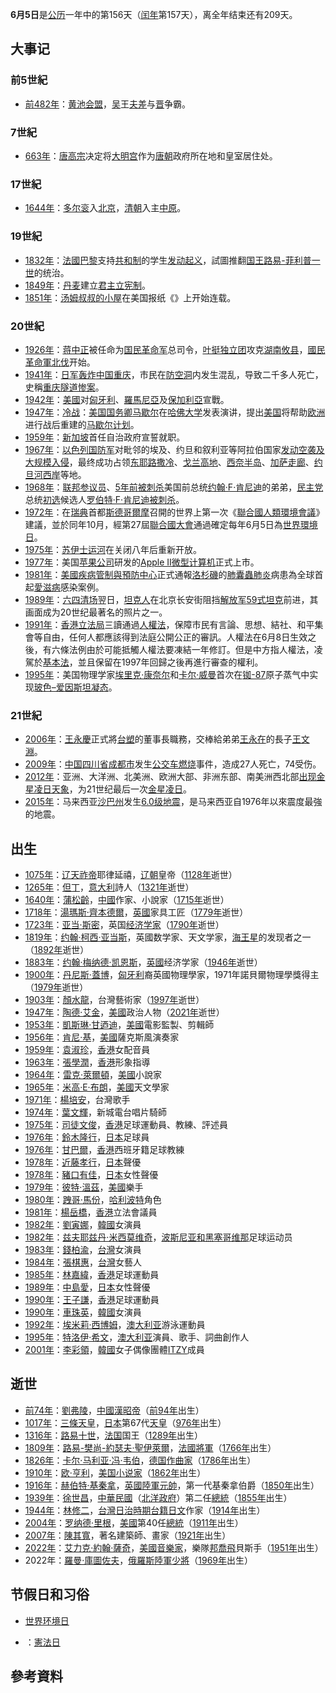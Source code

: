 {{DayInMonth|6}}
'''6月5日'''是[[公历|公历]]一年中的第156天（[[闰年|闰年]]第157天），离全年结束还有209天。

== 大事记 ==
=== 前5世紀 ===
* [[前482年|前482年]]：[[黄池会盟|黄池会盟]]，[[吴国|吴]]王[[夫差|夫差]]与[[晋国|晋]]争霸。

=== 7世紀 ===
* [[663年|663年]]：[[唐高宗|唐高宗]]决定将[[大明宫|大明宫]]作为[[唐朝|唐朝]]政府所在地和皇室居住处。

=== 17世紀 ===
* [[1644年|1644年]]：[[多尔衮|多尔衮]]入[[北京|北京]]，[[清朝|清朝]]入主[[中原|中原]]。

=== 19世紀 ===
* [[1832年|1832年]]：[[法國|法國]][[巴黎|巴黎]]支持[[共和制|共和制]]的学生[[1832年巴黎共和党人起义|发动起义]]，試圖推翻[[法国国王|国王]][[路易-菲利普一世|路易-菲利普一世]]的统治。
* [[1849年|1849年]]：[[丹麦|丹麦]]建立[[君主立宪制|君主立宪制]]。
* [[1851年|1851年]]：[[汤姆叔叔的小屋|汤姆叔叔的小屋]]在美国报纸《{{link-en|国家时代|The National Era}}》上开始连载。

=== 20世紀 ===
* [[1926年|1926年]]：[[蒋中正|蒋中正]]被任命为[[国民革命军|国民革命军]]总司令，[[叶挺独立团|叶挺独立团]]攻克[[湖南|湖南]][[攸县|攸县]]，[[國民革命軍北伐|國民革命軍北伐]]开始。
* [[1941年|1941年]]：[[日军|日军]][[重庆大轰炸|轰炸]][[中国|中国]][[重庆|重庆]]，市民在[[防空洞|防空洞]]内发生混乱，导致二千多人死亡，史稱[[重庆隧道惨案|重庆隧道惨案]]。
* [[1942年|1942年]]：[[美國|美國]]对[[匈牙利王國_(1920-1946)|匈牙利]]、[[羅馬尼亞王國|羅馬尼亞]]及[[保加利亞王國|保加利亞]]宣戰。
* [[1947年|1947年]]：[[冷战|冷战]]：[[美国国务卿|美国国务卿]][[乔治·卡特莱特·马歇尔|马歇尔]]在[[哈佛大学|哈佛大学]]发表演讲，提出[[美国|美国]]将帮助[[欧洲|欧洲]]进行战后重建的[[马歇尔计划|马歇尔计划]]。
* [[1959年|1959年]]：[[新加坡|新加坡]]首任自治政府宣誓就职。
* [[1967年|1967年]]：[[以色列国防军|以色列国防军]]对毗邻的埃及、约旦和叙利亚等阿拉伯国家[[第三次中东战争|发动空袭及大规模入侵]]，最终成功占领[[东耶路撒冷|东耶路撒冷]]、[[戈兰高地|戈兰高地]]、[[西奈半岛|西奈半岛]]、[[加沙地带|加萨走廊]]、[[约旦河西岸地区|约旦河西岸]]等地。
* [[1968年|1968年]]：[[聯邦參議員|联邦参议员]]、[[肯尼迪遇刺案|5年前被刺杀]]美国前总统[[约翰·F·肯尼迪|约翰·F·肯尼迪]]的弟弟，[[美国民主党|民主党]]总统[[初选|初选]]候选人[[罗伯特·F·肯尼迪遇刺案|罗伯特·F·肯尼迪被刺杀]]。
* [[1972年|1972年]]：在[[瑞典|瑞典]]首都[[斯德哥爾摩|斯德哥爾摩]]召開的世界上第一次《[[聯合國人類環境會議|聯合國人類環境會議]]》建議，並於同年10月，經第27屆[[聯合國大會|聯合國大會]]通過確定每年6月5日為[[世界環境日|世界環境日]]。
* [[1975年|1975年]]：[[苏伊士运河|苏伊士运河]]在关闭八年后重新开放。
* [[1977年|1977年]]：美国[[苹果公司|苹果公司]]研发的[[Apple_II|Apple II]][[微型计算机|微型计算机]]正式上市。
* [[1981年|1981年]]：[[美國疾病管制與預防中心|美國疾病管制與預防中心]]正式通報[[洛杉磯|洛杉磯]]的[[肺囊蟲肺炎|肺囊蟲肺炎]]病患為全球首起[[愛滋病|愛滋病]]感染案例。
* [[1989年|1989年]]：[[六四清场|六四清场]]翌日，[[坦克人|坦克人]]在北京长安街阻挡[[解放军|解放军]][[59式坦克|59式坦克]]前进，其画面成为20世纪最著名的照片之一。
* [[1991年|1991年]]：[[香港立法局|香港立法局]]三讀通過[[香港人權法案條例|人權法]]，保障市民有言論、思想、結社、和平集會等自由，任何人都應該得到法庭公開公正的審訊。人權法在6月8日生效之後，有六條法例由於可能抵觸人權法要凍結一年修訂。但是中方指人權法，凌駕於[[中華人民共和國香港特別行政區基本法|基本法]]，並且保留在1997年回歸之後再進行審查的權利。
* [[1995年|1995年]]：美国物理学家[[埃里克·康奈尔|埃里克·康奈尔]]和[[卡尔·威曼|卡尔·威曼]]首次在[[铷的同位素|铷-87]]原子蒸气中实现[[玻色–爱因斯坦凝聚|玻色–爱因斯坦凝态]]。

=== 21世紀 ===
* [[2006年|2006年]]：[[王永慶|王永慶]]正式將[[台塑|台塑]]的董事長職務，交棒給弟弟[[王永在|王永在]]的長子[[王文淵|王文淵]]。
* [[2009年|2009年]]：[[中国|中国]][[四川省|四川省]][[成都市|成都市]]发生[[成都6·5公交燃烧事故|公交车燃烧]]事件，造成27人死亡，74受伤。
* [[2012年|2012年]]：亚洲、大洋洲、北美洲、欧洲大部、非洲东部、南美洲西北部[[2012年的金星凌日|出现金星凌日天象]]，为21世纪最后一次[[金星凌日|金星凌日]]。
* [[2015年|2015年]]：马来西亚[[沙巴州|沙巴州]]{{tsl|ms|Ranau|兰瑙}}发生[[2015年沙巴地震|6.0级地震]]，是马来西亚自1976年以來震度最強的地震。

== 出生 ==
* [[1075年|1075年]]：[[辽天祚帝|辽天祚帝]]耶律延禧，[[辽朝|辽朝]]皇帝（[[1128年|1128年]]逝世）
* [[1265年|1265年]]：[[但丁|但丁]]，[[意大利|意大利]]詩人（[[1321年|1321年]]逝世）
* [[1640年|1640年]]：[[蒲松齡|蒲松齡]]，[[中國|中國]]作家、小說家（[[1715年|1715年]]逝世）
* [[1718年|1718年]]：[[湯瑪斯·齊本德爾|湯瑪斯·齊本德爾]]，[[英國|英國]]家具工匠（[[1779年|1779年]]逝世）
* [[1723年|1723年]]：[[亚当·斯密|亚当·斯密]]，英国[[经济学家|经济学家]]（[[1790年|1790年]]逝世）
* [[1819年|1819年]]：[[约翰·柯西·亚当斯|约翰·柯西·亚当斯]]，英國数学家、天文学家，[[海王星|海王星]]的发现者之一（[[1892年|1892年]]逝世）
* [[1883年|1883年]]：[[约翰·梅纳德·凯恩斯|约翰·梅纳德·凯恩斯]]，[[英國|英國]]经济学家（[[1946年|1946年]]逝世）
* [[1900年|1900年]]：[[加博尔·德奈什|丹尼斯·蓋博]]，[[匈牙利|匈牙利]]裔英國物理學家，1971年諾貝爾物理學獎得主（[[1979年|1979年]]逝世）
* [[1903年|1903年]]：[[顏水龍|顏水龍]]，台灣藝術家（[[1997年|1997年]]逝世）
* [[1947年|1947年]]：[[陶德·艾金|陶德·艾金]]，[[美國|美國]]政治人物（[[2021年|2021年]]逝世）
* [[1953年|1953年]]：[[凱斯琳·甘迺迪_(電影監製)|凱斯琳·甘迺迪]]，[[美國|美國]]電影監製、剪輯師
* [[1956年|1956年]]：[[肯尼·基|肯尼·基]]，[[美國|美國]]薩克斯風演奏家
* [[1959年|1959年]]：[[袁淑珍|袁淑珍]]，[[香港|香港]]女配音員
* [[1963年|1963年]]：[[張學潤|張學潤]]，[[香港|香港]]形象指導
* [[1964年|1964年]]：[[雷克·萊爾頓|雷克·萊爾頓]]，[[美國|美國]]小說家
* [[1965年|1965年]]：[[米高·E·布朗|米高·E·布朗]]，[[美國|美國]]天文學家
* [[1971年|1971年]]：[[楊培安|楊培安]]，台灣歌手
* [[1974年|1974年]]：[[葉文輝|葉文輝]]，新城電台唱片騎師
* [[1975年|1975年]]：[[司徒文俊|司徒文俊]]，[[香港|香港]]足球運動員、教練、評述員
* [[1976年|1976年]]：[[鈴木隆行|鈴木隆行]]，[[日本|日本]]足球員
* [[1976年|1976年]]：[[荷西·甘巴爾|甘巴爾]]，[[香港|香港]]西班牙籍足球教練
* [[1978年|1978年]]：[[近藤孝行|近藤孝行]]，[[日本|日本]]聲優
* [[1978年|1978年]]：[[豬口有佳|豬口有佳]]，[[日本|日本]]女性聲優
* [[1979年|1979年]]：[[彼特·溫茲|彼特·溫茲]]，[[美國|美國]]樂手
* [[1980年|1980年]]：[[跩哥·馬份|跩哥·馬份]]，[[哈利波特|哈利波特]]角色
* [[1981年|1981年]]：[[楊岳橋|楊岳橋]]，[[香港|香港]]立法會議員
* [[1982年|1982年]]：[[劉寅娜|劉寅娜]]，[[韓國|韓國]]女演員
* [[1982年|1982年]]：[[兹夫耶兹丹·米西莫维奇|兹夫耶兹丹·米西莫维奇]]，[[波斯尼亚和黑塞哥维那|波斯尼亚和黑塞哥维那]]足球运动员
* [[1983年|1983年]]：[[錢柏渝|錢柏渝]]，[[台灣|台灣]]女演員
* [[1984年|1984年]]：[[張棋惠|張棋惠]]，[[台灣|台灣]]女藝人
* [[1985年|1985年]]：[[林嘉緯|林嘉緯]]，[[香港|香港]]足球運動員
* [[1989年|1989年]]：[[中島愛|中島愛]]，[[日本|日本]]女性聲優
* [[1990年|1990年]]：[[王子謙|王子謙]]，[[香港|香港]]足球運動員
* [[1990年|1990年]]：[[車珠英|車珠英]]，[[韓國|韓國]]女演員
* [[1992年|1992年]]：[[埃米莉·西博姆|埃米莉·西博姆]]，[[澳大利亚|澳大利亚]]游泳運動員
* [[1995年|1995年]]：[[特洛伊·希文|特洛伊·希文]]，[[澳大利亚|澳大利亚]]演員、歌手、詞曲創作人
* [[2001年|2001年]]：[[李彩領|李彩領]]，[[韓國|韓國]]女子偶像團體[[ITZY|ITZY]]成員

== 逝世 ==
* [[前74年|前74年]]：[[劉弗陵|劉弗陵]]，[[中國|中國]][[漢昭帝|漢昭帝]]（[[前94年|前94年]]出生）
* [[1017年|1017年]]：[[三條天皇|三條天皇]]，[[日本|日本]]第67代[[天皇|天皇]]（[[976年|976年]]出生）
* [[1316年|1316年]]：[[路易十世_(法蘭西)|路易十世]]，[[法国|法国]]国王（[[1289年|1289年]]出生）
* [[1809年|1809年]]：[[路易-樊尚-約瑟夫·聖伊萊爾|路易-樊尚-約瑟夫·聖伊萊爾]]，[[法國|法國]][[將軍|將軍]]（[[1766年|1766年]]出生）
* [[1826年|1826年]]：[[卡尔·马利亚·冯·韦伯|卡尔·马利亚·冯·韦伯]]，[[德国|德国]][[作曲家|作曲家]]（[[1786年|1786年]]出生）
* [[1910年|1910年]]：[[欧·亨利|欧·亨利]]，[[美国|美国]][[小说家|小说家]]（[[1862年|1862年]]出生）
* [[1916年|1916年]]：[[第一代基秦拿伯爵赫伯特·基秦拿|赫伯特·基秦拿]]，[[英國|英國]][[陸軍元帥|陸軍元帥]]，第一代基秦拿伯爵（[[1850年|1850年]]出生）
* [[1939年|1939年]]：[[徐世昌|徐世昌]]，[[中華民國|中華民國]]（[[北洋政府|北洋政府]]）第二任[[總統|總統]]（[[1855年|1855年]]出生）
* [[1944年|1944年]]：[[林修二|林修二]]，[[台灣日治時期|台灣日治時期]][[台灣人|台籍]][[日文|日文]]作家（[[1914年|1914年]]出生）
* [[2004年|2004年]]：[[罗纳德·里根|罗纳德·里根]]，[[美國|美國]]第40任[[美国总统|總統]]（[[1911年|1911年]]出生）
* [[2007年|2007年]]：[[陳其寬|陳其寬]]，著名建築師、畫家（[[1921年|1921年]]出生）
* [[2022年|2022年]]：[[艾力克·約翰·薩奇|艾力克·約翰·薩奇]]，[[美國|美國]][[音樂家|音樂家]]，樂隊[[邦喬飛|邦喬飛]]貝斯手（[[1951年|1951年]]出生）
* 2022年：[[羅曼·庫圖佐夫|羅曼·庫圖佐夫]]，[[俄羅斯|俄羅斯]][[俄羅斯陸軍|陸軍]][[少將|少將]]（[[1969年|1969年]]出生）

== 节假日和习俗 ==
* [[世界环境日|世界环境日]]
* {{DEN}}：[[丹麥王國憲法|憲法日]]

== 參考資料 ==
{{reflist}}

{{Commonscat|5 June}}
{{月份}}